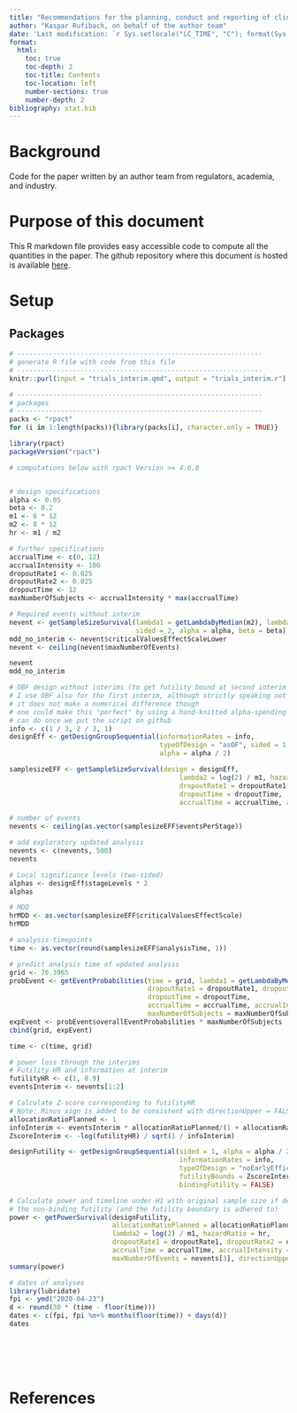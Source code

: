 ```yaml
---
title: "Recommendations for the planning, conduct and reporting of clinical trials with interim analyses: code accompanying the paper"
author: "Kaspar Rufibach, on behalf of the author team"
date: 'Last modification: `r Sys.setlocale("LC_TIME", "C"); format(Sys.Date(), "%d %b %Y")`'
format:
  html:
    toc: true
    toc-depth: 2
    toc-title: Contents
    toc-location: left
    number-sections: true
    number-depth: 2
bibliography: stat.bib
---
```


# Background

Code for the paper written by an author team from regulators, academia, and industry.

# Purpose of this document

This R markdown file provides easy accessible code to compute all the quantities in the paper. The github repository where this document is hosted is available [here](https://github.com/oncoestimand/trials_interim).

# Setup {.tabset .tabset-fade .tabset-pills}

## Packages

```r
# --------------------------------------------------------------
# generate R file with code from this file
# --------------------------------------------------------------
knitr::purl(input = "trials_interim.qmd", output = "trials_interim.r")
```


```r
# --------------------------------------------------------------
# packages
# --------------------------------------------------------------
packs <- "rpact"
for (i in 1:length(packs)){library(packs[i], character.only = TRUE)}
```





```r
library(rpact)
packageVersion("rpact")

# computations below with rpact Version >= 4.0.0


# design specifications
alpha <- 0.05
beta <- 0.2
m1 <- 6 * 12
m2 <- 8 * 12
hr <- m1 / m2

# further specifications
accrualTime <- c(0, 12)
accrualIntensity <- 100
dropoutRate1 <- 0.025
dropoutRate2 <- 0.025
dropoutTime <- 12
maxNumberOfSubjects <- accrualIntensity * max(accrualTime)

# Required events without interim
nevent <- getSampleSizeSurvival(lambda1 = getLambdaByMedian(m2), lambda2 = getLambdaByMedian(m1), 
                                sided = 2, alpha = alpha, beta = beta)
mdd_no_interim <- nevent$criticalValuesEffectScaleLower
nevent <- ceiling(nevent$maxNumberOfEvents)

nevent
mdd_no_interim

# OBF design without interims (to get futility bound at second interim as per 1) above)
# I use OBF also for the first interim, although strictly speaking not needed.
# it does not make a numerical difference though
# one could make this "perfect" by using a hand-knitted alpha-spending function in rpact, but I did not bother to do so
# can do once we put the script on github
info <- c(1 / 3, 2 / 3, 1)
designEff <- getDesignGroupSequential(informationRates = info,
                                      typeOfDesign = "asOF", sided = 1, 
                                      alpha = alpha / 2)

samplesizeEFF <- getSampleSizeSurvival(design = designEff,
                                           lambda2 = log(2) / m1, hazardRatio = hr,
                                           dropoutRate1 = dropoutRate1, dropoutRate2 = dropoutRate2, 
                                           dropoutTime = dropoutTime,
                                           accrualTime = accrualTime, accrualIntensity = accrualIntensity)

# number of events
nevents <- ceiling(as.vector(samplesizeEFF$eventsPerStage))

# add exploratory updated analysis
nevents <- c(nevents, 500)
nevents

# Local significance levels (two-sided)
alphas <- designEff$stageLevels * 2
alphas

# MDD 
hrMDD <- as.vector(samplesizeEFF$criticalValuesEffectScale)
hrMDD

# analysis timepoints
time <- as.vector(round(samplesizeEFF$analysisTime, 1))

# predict analysis time of updated analysis
grid <- 76.3965
probEvent <- getEventProbabilities(time = grid, lambda1 = getLambdaByMedian(m2), lambda2 = getLambdaByMedian(m1),
                                   dropoutRate1 = dropoutRate1, dropoutRate2 = dropoutRate2, 
                                   dropoutTime = dropoutTime,
                                   accrualTime = accrualTime, accrualIntensity = accrualIntensity, 
                                   maxNumberOfSubjects = maxNumberOfSubjects)
expEvent <- probEvent$overallEventProbabilities * maxNumberOfSubjects  
cbind(grid, expEvent)

time <- c(time, grid)

# power loss through the interims
# Futility HR and information at interim
futilityHR <- c(1, 0.9)
eventsInterim <- nevents[1:2]

# Calculate Z-score corresponding to futilityHR 
# Note: Minus sign is added to be consistent with directionUpper = FALSE in getPowerSurvival call below.
allocationRatioPlanned <- 1
infoInterim <- eventsInterim * allocationRatioPlanned/(1 + allocationRatioPlanned) ^ 2 # approximate info according to Schoenfeld's formula
ZscoreInterim <- -log(futilityHR) / sqrt(1 / infoInterim)

designFutility <- getDesignGroupSequential(sided = 1, alpha = alpha / 2,
                                           informationRates = info,
                                           typeOfDesign = "noEarlyEfficacy",
                                           futilityBounds = ZscoreInterim,
                                           bindingFutility = FALSE)

# Calculate power and timeline under H1 with original sample size if design includes 
# the non-binding futility (and the futility boundary is adhered to)
power <- getPowerSurvival(designFutility,
                          allocationRatioPlanned = allocationRatioPlanned,
                          lambda2 = log(2) / m1, hazardRatio = hr,
                          dropoutRate1 = dropoutRate1, dropoutRate2 = dropoutRate2, dropoutTime = dropoutTime,
                          accrualTime = accrualTime, accrualIntensity = accrualIntensity,
                          maxNumberOfEvents = nevents[3], directionUpper = FALSE)
summary(power)

# dates of analyses
library(lubridate)
fpi <- ymd("2020-04-23")
d <- round(30 * (time - floor(time)))
dates <- c(fpi, fpi %m+% months(floor(time)) + days(d))
dates







```






# References


